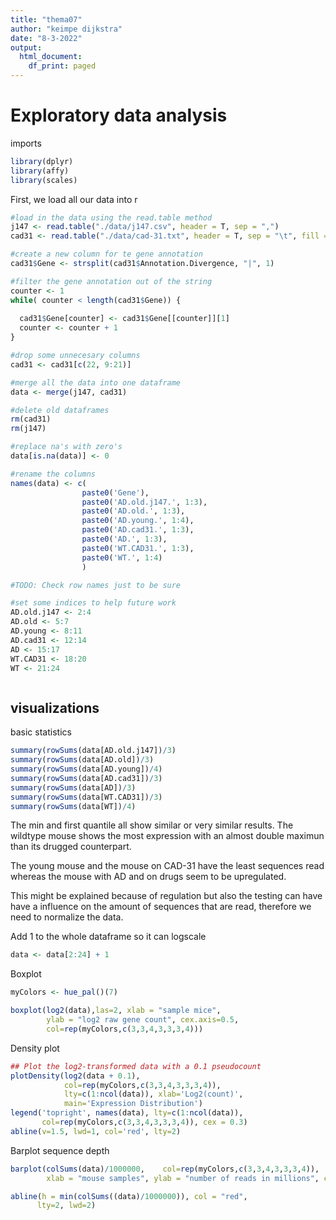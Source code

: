 ```yaml
---
title: "thema07"
author: "keimpe dijkstra"
date: "8-3-2022"
output:
  html_document:
    df_print: paged
---
```

# Exploratory data analysis

imports
```r
library(dplyr)
library(affy)
library(scales)
```


First, we load all our data into r

```r
#load in the data using the read.table method
j147 <- read.table("./data/j147.csv", header = T, sep = ",")
cad31 <- read.table("./data/cad-31.txt", header = T, sep = "\t", fill = T)

#create a new column for te gene annotation
cad31$Gene <- strsplit(cad31$Annotation.Divergence, "|", 1)

#filter the gene annotation out of the string
counter <- 1
while( counter < length(cad31$Gene)) {
  
  cad31$Gene[counter] <- cad31$Gene[[counter]][1]
  counter <- counter + 1
}

#drop some unnecesary columns
cad31 <- cad31[c(22, 9:21)]

#merge all the data into one dataframe
data <- merge(j147, cad31)

#delete old dataframes
rm(cad31)
rm(j147)

#replace na's with zero's
data[is.na(data)] <- 0

#rename the columns
names(data) <- c(
                paste0('Gene'),
                paste0('AD.old.j147.', 1:3),
                paste0('AD.old.', 1:3),
                paste0('AD.young.', 1:4),
                paste0('AD.cad31.', 1:3),
                paste0('AD.', 1:3),
                paste0('WT.CAD31.', 1:3),
                paste0('WT.', 1:4) 
                )

#TODO: Check row names just to be sure

#set some indices to help future work
AD.old.j147 <- 2:4
AD.old <- 5:7
AD.young <- 8:11
AD.cad31 <- 12:14
AD <- 15:17
WT.CAD31 <- 18:20
WT <- 21:24



```

## visualizations

basic statistics

```r
summary(rowSums(data[AD.old.j147])/3)
summary(rowSums(data[AD.old])/3)
summary(rowSums(data[AD.young])/4)
summary(rowSums(data[AD.cad31])/3)
summary(rowSums(data[AD])/3)
summary(rowSums(data[WT.CAD31])/3)
summary(rowSums(data[WT])/4)
```
The min and first quantile all show similar or very similar results. The wildtype mouse shows the most expression with an almost double maximun than its drugged counterpart.

The young mouse and the mouse on CAD-31 have the least sequences read whereas the mouse with AD and on drugs seem to be upregulated.

This might be explained because of regulation but also the testing can have have a influence on the amount of sequences that are read, therefore we need to normalize the data.


Add 1 to the whole dataframe so it can logscale
```r
data <- data[2:24] + 1
```

Boxplot
```r
myColors <- hue_pal()(7)

boxplot(log2(data),las=2, xlab = "sample mice",
        ylab = "log2 raw gene count", cex.axis=0.5,
        col=rep(myColors,c(3,3,4,3,3,3,4)))

```

Density plot
```r
## Plot the log2-transformed data with a 0.1 pseudocount
plotDensity(log2(data + 0.1),
            col=rep(myColors,c(3,3,4,3,3,3,4)),
            lty=c(1:ncol(data)), xlab='Log2(count)',
            main='Expression Distribution')
legend('topright', names(data), lty=c(1:ncol(data)),
       col=rep(myColors,c(3,3,4,3,3,3,4)), cex = 0.3)
abline(v=1.5, lwd=1, col='red', lty=2)
```

Barplot sequence depth
```r
barplot(colSums(data)/1000000,    col=rep(myColors,c(3,3,4,3,3,3,4)), 
        xlab = "mouse samples", ylab = "number of reads in millions", cex.names= 0.5, las=2)

abline(h = min(colSums((data)/1000000)), col = "red",
      lty=2, lwd=2)
```


```r


```






